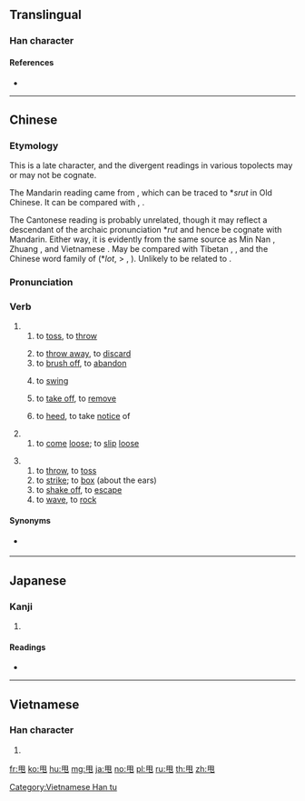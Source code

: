 {{character info/new}}
==Translingual==

===Han character===
{{Han char|rn=101|rad=用|as=00|sn=5|four=77212|canj=BQU}}

====References====
* {{Han ref|kx=0755.251|dkj=21704|dj=1166.020|hdz=10099.020|uh=7529|ud=29993|bh=A5CF|bd=42447}}

----

==Chinese==
{{zh-forms}}

===Etymology===
This is a late character, and the divergent readings in various topolects may or may not be cognate.

The Mandarin reading came from {{zh-l|摔|to fling, to throw, to fall down}}, which can be traced to *''srut'' in Old Chinese. It can be compared with {{cog|bo|རུད||slip, that which has slipped down, falling mass, landslides}}, {{m|bo|རུད་རུད་པོ||loosened, disintegrated, rough}}.

The Cantonese reading is probably unrelated, though it may reflect a descendant of the archaic pronunciation *''rut'' and hence be cognate with Mandarin. Either way, it is evidently from the same source as Min Nan {{zh-l|甪|tr=lut|to come off, to slip loose}}, Zhuang {{m|za|lot||to come loose and drop off (due to loose tying)}}, and Vietnamese {{m|vi|lột||to peel, to strip off}}. May be compared with Tibetan {{m|bo|ལོད་པོ||relaxed, careless}}, {{m|bo|ལྷོད་པོ||relaxed, loose, lax}}, and the Chinese word family of {{zh-l|*兌}} (*''lot'', > {{zh-l|*脫|to come off}}, {{zh-l|*蛻|exuviae}}). Unlikely to be related to {{zh-l|落|to fall, to drop off}}.

===Pronunciation===
{{zh-pron
|m=shuǎi
|c=lat1
|w=2hue
|ma=
|cat=v
}}

===Verb===
{{zh-verb}}

# {{lb|zh|Mandarin}}
## to [[toss]], to [[throw]]
##: {{zh-x|把 石子 甩 出去|'''throw''' the stone away}}
## to [[throw away]], to [[discard]]
## to [[brush off]], to [[abandon]]
##: {{zh-x|他 被 女友 甩 了。|He was '''dumped''' by his girlfriend.}}
## to [[swing]]
## {{lb|zh|dialectal}} to [[take off]], to [[remove]]
## {{lb|zh|dialectal}} to [[heed]], to take [[notice]] of
# {{lb|zh|Cantonese}}
## to [[come]] [[loose]]; to [[slip]] [[loose]]
##: {{zh-x|佢 條 鞋帶 甩 咗。|His shoelace came untied.|C}}
# {{lb|zh|Wu}}
## to [[throw]], to [[toss]]
## to [[strike]]; to [[box]] (about the ears)
## to [[shake off]], to [[escape]]
## to [[wave]], to [[rock]]

====Synonyms====
* {{qualifier|Min}} {{zh-l|𫝺|hiù|to toss}}
----

==Japanese==

===Kanji===
{{ja-kanji|grade=|rs=用00}}

# {{defn|lang=ja|sort=用00}}

====Readings====
* {{ja-readings|on=[[しゅつ]] (shutsu)|kun=|nanori=}}

----

==Vietnamese==

===Han character===
{{vi-readings|rs=用00|hanviet=[[soải]], [[suý]]}}

# {{defn|lang=vi|sort=用00}}

[[Category:Vietnamese Han tu]]

[[fr:甩]]
[[ko:甩]]
[[hu:甩]]
[[mg:甩]]
[[ja:甩]]
[[no:甩]]
[[pl:甩]]
[[ru:甩]]
[[th:甩]]
[[zh:甩]]